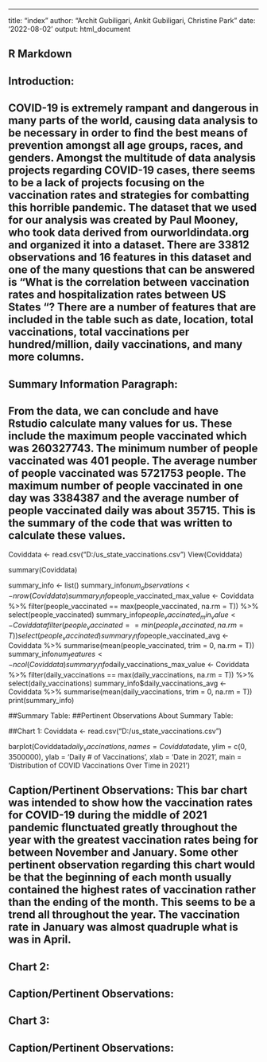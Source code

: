 ---
title: "index"
author: "Archit Gubiligari, Ankit Gubiligari, Christine Park"
date: '2022-08-02'
output: html_document

## R Markdown
## Introduction:
## COVID-19 is extremely rampant and dangerous in many parts of the world, causing data analysis to be necessary in order to find the best means of prevention amongst all age groups, races, and genders. Amongst the multitude of data analysis projects regarding COVID-19 cases, there seems to be a lack of projects focusing on the vaccination rates and strategies for combatting this horrible pandemic. The dataset that we used for our analysis was created by Paul Mooney, who took data derived from ourworldindata.org and organized it into a dataset. There are 33812 observations and 16 features in this dataset and one of the many questions that can be answered is “What is the correlation between vaccination rates and hospitalization rates between US States “? There are a number of features that are included in the table such as date, location, total vaccinations, total vaccinations per hundred/million, daily vaccinations, and many more columns.


## Summary Information Paragraph:
## From the data, we can conclude and have Rstudio calculate many values for us. These include the maximum people vaccinated which was 260327743. The minimum number of people vaccinated was 401 people. The average number of people vaccinated was 5721753 people. The maximum number of people vaccinated in one day was 3384387 and the average number of people vaccinated daily was about 35715. This is the summary of the code that was written to calculate these values.

Coviddata <- read.csv("D:/us_state_vaccinations.csv")
View(Coviddata)

summary(Coviddata)

summary_info <- list()
summary_info$num_observations <- nrow(Coviddata)
summary_info$people_vaccinated_max_value <- Coviddata %>%
  filter(people_vaccinated == max(people_vaccinated, na.rm = T)) %>%
  select(people_vaccinated)
summary_info$people_vaccinated_min_value <- Coviddata %>%
  filter(people_vaccinated == min(people_vaccinated, na.rm = T)) %>%
  select(people_vaccinated)
summary_info$people_vaccinated_avg <- Coviddata %>%
  summarise(mean(people_vaccinated, trim = 0, na.rm = T))
summary_info$num_features <-ncol(Coviddata)
summary_info$daily_vaccinations_max_value <- Coviddata %>%
  filter(daily_vaccinations == max(daily_vaccinations, na.rm = T)) %>%
  select(daily_vaccinations)
summary_info$daily_vaccinations_avg <- Coviddata %>%
  summarise(mean(daily_vaccinations, trim = 0, na.rm = T))
print(summary_info)

##Summary Table:
##Pertinent Observations About Summary Table:
  
##Chart 1:
Coviddata <- read.csv("D:/us_state_vaccinations.csv")

barplot(Coviddata$daily_vaccinations, names = Coviddata$date, ylim = c(0, 3500000), ylab = 'Daily # of Vaccinations', xlab = 'Date in 2021', main = 'Distribution of COVID Vaccinations Over Time in 2021')

## Caption/Pertinent Observations: This bar chart was intended to show how the vaccination rates for COVID-19 during the middle of 2021 pandemic flunctuated greatly throughout the year with the greatest vaccination rates being for between November and January. Some other pertinent observation regarding this chart would be that the beginning of each month usually contained the highest rates of vaccination rather than the ending of the month. This seems to be a trend all throughout the year. The vaccination rate in January was almost quadruple what is was in April.

## Chart 2:
  
## Caption/Pertinent Observations:
 
 
## Chart 3:
  
## Caption/Pertinent Observations:
  
 